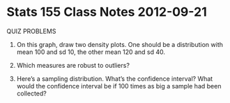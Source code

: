 Stats 155 Class Notes 2012-09-21
========================================================

QUIZ PROBLEMS

1) On this graph, draw two density plots.  One should be a distribution with mean 100 and sd 10, the other mean 120 and sd 40.

2) Which measures are robust to outliers?

3) Here's a sampling distribution.  What's the confidence interval?  What would the confidence interval be if 100 times as big a sample had been collected?


